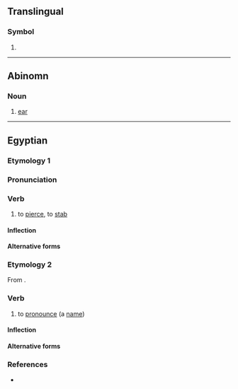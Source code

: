 {{also|Dm|DM|.dm|d.m.|D.M.}}
{{character info|㍷}}
==Translingual==
{{wikipedia}}

===Symbol===
{{mul-symbol}}

# {{SI-unit-abb2|deci|meter|metre|[[length]]}}

----

==Abinomn==

===Noun===
{{head|bsa|noun}}

# {{lb|bsa|anatomy}} [[ear]]

----

==Egyptian==

===Etymology 1===

===Pronunciation===
{{egy-IPA-E}}

===Verb===
{{egy-verb|2-lit|head=<hiero>d-m-T30</hiero>}}

# {{lb|egy|transitive}} to [[pierce]], to [[stab]] {{defdate|since the Middle Kingdom}}

====Inflection====
{{egy-conj-2-lit|dm|dmm}}

====Alternative forms====
{{egy-hieroforms
|<hiero>d:T30</hiero>|read1=dm}}

===Etymology 2===
From {{inh|egy|afa-pro|*dûm-}}.

===Verb===
{{egy-verb|2-lit|head=<hiero>d-m-T30-A2</hiero>}}

# {{lb|egy|transitive}} to [[pronounce]] (a [[name]])

====Inflection====
{{egy-conj-2-lit|dm|dmm}}

====Alternative forms====
{{egy-hieroforms
|<hiero>d:T30-m-A2</hiero>|read1=dm}}

===References===
* {{R:egy:Wb|5|449.1–450.6}}